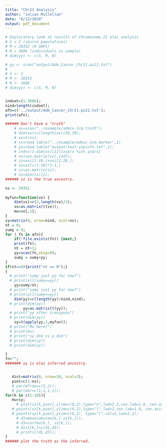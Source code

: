 ```yaml
---
title: "Chr21 Analysis"
author: "Julian McClellan"
date: "8/13/2020"
output: pdf_document
---
```


```r
# Exploratory look at results of Chromosome 21 elai analysis
# S = 2 (source populations)
# M = 20352 (# SNPs)
# N = 3686 (individuals in sample)
# dim(yy) <- c(S, M, N)

# yy <- scan("output/Adm_Cancer_Chr21.ps21.txt")
# 
# S <- 2
# M <- 20352
# N <- 3686
# dim(yy) <- c(S, M, N)


indset=(1:3686); 
nind=length(indset); 
afn=c('../output/Adm_Cancer_Chr21.ps21.txt'); 
print(afn); 

###### Don't have a "truth"
	# xx=scan("../example/admix-1cm.truth");
	# dim(xx)=c(length(xx)/20,20);
	# xx=t(xx);
	# xs=read.table("../example/admix-1cm.marker",1)
	# ys=read.table("output/test.snpinfo.txt",1);
	# ind=c(1:dim(xs)[1])[xs$rs %in% ys$rs]
	# xxi=as.matrix(xx[,ind]);
	# zz=xxi[1:19,]+xxi[2:20,];
	# zz=zz[c(1:10)*2-1,]
	# zz=as.matrix(zz);
	# ns=dim(zz)[2];
###### zz is the true ancestry. 

ns <- 20352
    
myfun=function(vx) {
	dim(vx)=c(2,length(vx)/2); 
	vx=as.matrix(t(vx)); 
	mu=vx[,1]; 
}
sy=matrix(0, nrow=nind, ncol=ns); 
nt = 0; 
sumy = 0;
for ( fn in afn){
	if(!file.exists(fn)) {next;}
	print(fn); 
	nt = nt+1; 
	yy=scan(fn,skip=0); 
	sumy = sumy+yy;
}
if(nt==0){print("nt == 0");}
{
  # print("sumy just yy for now?")
  # print(all(sumy==yy))
	yy=sumy/nt;
  # print("sumy just yy for now?")
  # print(all(sumy==yy))
	dim(yy)=c(length(yy)/nind,nind);  
  # print(dim(yy))
 		yy=as.matrix(t(yy)); 
  # print("yy after transpose")
  # print(dim(yy))
	sy=t(apply(yy,1,myfun)); 
  # print("Mu here?")
  # print(mu)
  # print("sy dim vs y dim")
  # print(dim(sy))
  # print(dim(yy))

}
fn="";
####### sy is elai inferred ancestry. 


   dist=matrix(0, nrow=10, ncol=2); 
   pset=c(1:ns); 
   # par(mfrow=c(5,2));
   # par(mar=c(1,1,1,1));
for(k in c(1:10)){
   mu=sy;
	 # plot(zz[k,pset],ylim=c(0,2),type="n",lwd=2.5,cex.lab=1.8, cex.axis=1.5, xlab="position along the chromosome",ylab="reference allele count");
   # points(zz[k,pset],ylim=c(0,2),type="l",lwd=2,cex.lab=1.8, cex.axis=1.5);
   # points(sy[k,pset],ylim=c(0,2), type="l",col=2,lwd=2.2);
	 # d1=mean(abs(mu[k,]-zz[k,]));
	 # d3=cor(mu[k,], zz[k,]);
	 # dist[k,]=c(d1,d3);
	 # print(c(d1,d3));
}
###### plot the truth as the inferred. 
```
